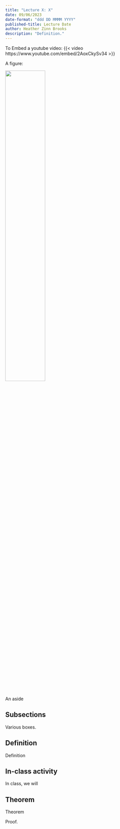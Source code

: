 ```yaml
---
title: "Lecture X: X"
date: 09/06/2023
date-format: "ddd DD MMMM YYYY"
published-title: Lecture Date
author: Heather Zinn Brooks
description: "Definition."
---
```


::: {.hidden}
\newcommand{\R}{\mathbb{R}}
\newcommand{\Q}{\mathbb{Q}}
\newcommand{\N}{\mathbb{N}}
\newcommand{\Z}{\mathbb{Z}}
:::


To Embed a youtube video:
{{< video https://www.youtube.com/embed/2AoxCkySv34 >}}

A figure:

![](../figures/counting-bats.png){width=50%}

[An aside]{.aside}

## Subsections

Various boxes.

::: {.callout-note icon=false appearance="minimal"}
::: {#def-name}
## Definition
Definition
:::
:::



::: {.callout-important icon=false appearance="minimal"}
## In-class activity
In class, we will 
:::



::: {.callout-note icon=false appearance="minimal"}
::: {#thm-name}
## Theorem
Theorem
:::

::: {.proof}
Proof.
:::
:::